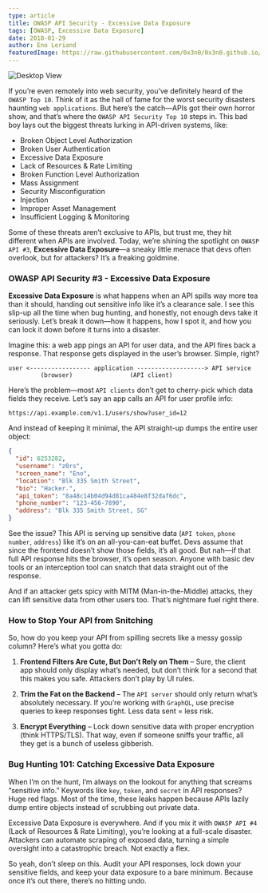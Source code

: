 ```yaml
---
type: article
title: OWASP API Security - Excessive Data Exposure
tags: [OWASP, Excessive Data Exposure]
date: 2018-01-29
author: Eno Leriand
featuredImage: https://raw.githubusercontent.com/0x3n0/0x3n0.github.io/master/assets/img/blogging/owasp.jpg
---
```


![Desktop View](https://raw.githubusercontent.com/0x3n0/0x3n0.github.io/master/assets/img/blogging/owasp.jpg)

If you’re even remotely into web security, you’ve definitely heard of the `OWASP Top 10`. Think of it as the hall of fame for the worst security disasters haunting `web applications`. But here’s the catch—APIs got their own horror show, and that’s where the `OWASP API Security Top 10` steps in. This bad boy lays out the biggest threats lurking in API-driven systems, like:

- Broken Object Level Authorization
- Broken User Authentication
- Excessive Data Exposure
- Lack of Resources & Rate Limiting
- Broken Function Level Authorization
- Mass Assignment
- Security Misconfiguration
- Injection
- Improper Asset Management
- Insufficient Logging & Monitoring

Some of these threats aren’t exclusive to APIs, but trust me, they hit different when APIs are involved. Today, we’re shining the spotlight on `OWASP API #3`, **Excessive Data Exposure**—a sneaky little menace that devs often overlook, but for attackers? It’s a freaking goldmine.

### OWASP API Security #3 - Excessive Data Exposure

**Excessive Data Exposure** is what happens when an API spills way more tea than it should, handing out sensitive info like it’s a clearance sale. I see this slip-up all the time when bug hunting, and honestly, not enough devs take it seriously. Let’s break it down—how it happens, how I spot it, and how you can lock it down before it turns into a disaster.

Imagine this: a web app pings an API for user data, and the API fires back a response. That response gets displayed in the user’s browser. Simple, right?

```
user <----------------- application -------------------> API service
         (browser)                (API client)
```

Here’s the problem—most `API clients` don’t get to cherry-pick which data fields they receive. Let’s say an app calls an API for user profile info:

```
https://api.example.com/v1.1/users/show?user_id=12
```

And instead of keeping it minimal, the API straight-up dumps the entire user object:

```json
{
  "id": 6253282,
  "username": "z0rs",
  "screen_name": "Eno",
  "location": "Blk 335 Smith Street",
  "bio": "Hacker.",
  "api_token": "8a48c14b04d94d81ca484e8f32daf6dc",
  "phone_number": "123-456-7890",
  "address": "Blk 335 Smith Street, SG"
}
```

See the issue? This API is serving up sensitive data (`API token`, `phone number`, `address`) like it’s on an all-you-can-eat buffet. Devs assume that since the frontend doesn’t show those fields, it’s all good. But nah—if that full API response hits the browser, it’s open season. Anyone with basic dev tools or an interception tool can snatch that data straight out of the response.

And if an attacker gets spicy with MITM (Man-in-the-Middle) attacks, they can lift sensitive data from other users too. That’s nightmare fuel right there.

### How to Stop Your API from Snitching

So, how do you keep your API from spilling secrets like a messy gossip column? Here’s what you gotta do:

1. **Frontend Filters Are Cute, But Don’t Rely on Them** – Sure, the client app should only display what’s needed, but don’t think for a second that this makes you safe. Attackers don’t play by UI rules.

2. **Trim the Fat on the Backend** – The `API server` should only return what’s absolutely necessary. If you’re working with `GraphQL`, use precise queries to keep responses tight. Less data sent = less risk.

3. **Encrypt Everything** – Lock down sensitive data with proper encryption (think HTTPS/TLS). That way, even if someone sniffs your traffic, all they get is a bunch of useless gibberish.

### Bug Hunting 101: Catching Excessive Data Exposure

When I’m on the hunt, I’m always on the lookout for anything that screams “sensitive info.” Keywords like `key`, `token`, and `secret` in API responses? Huge red flags. Most of the time, these leaks happen because APIs lazily dump entire objects instead of scrubbing out private data.

Excessive Data Exposure is everywhere. And if you mix it with `OWASP API #4` (Lack of Resources & Rate Limiting), you’re looking at a full-scale disaster. Attackers can automate scraping of exposed data, turning a simple oversight into a catastrophic breach. Not exactly a flex.

So yeah, don’t sleep on this. Audit your API responses, lock down your sensitive fields, and keep your data exposure to a bare minimum. Because once it’s out there, there’s no hitting undo.

